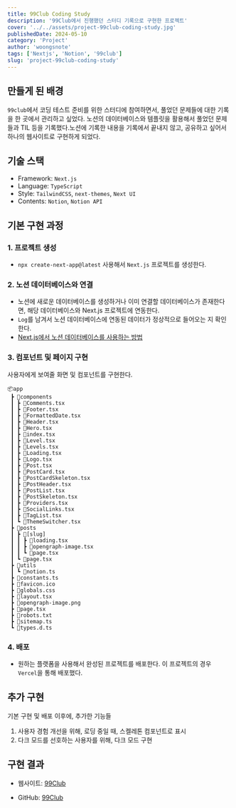 ```yaml
---
title: 99Club Coding Study
description: '99Club에서 진행했던 스터디 기록으로 구현한 프로젝트'
cover: '../../assets/project-99club-coding-study.jpg'
publishedDate: 2024-05-10
category: 'Project'
author: 'woongsnote'
tags: ['Nextjs', 'Notion', '99club']
slug: 'project-99club-coding-study'
---
```


## 만들게 된 배경

`99club`에서 코딩 테스트 준비를 위한 스터디에 참여하면서, 풀었던 문제들에 대한 기록을 한 곳에서 관리하고 싶었다. 노션의 데이터베이스와 템플릿을 활용해서 풀었던 문제들과 TIL 등을 기록했다.노션에 기록한 내용을 기록에서 끝내지 않고, 공유하고 싶어서 하나의 웹사이트로 구현하게 되었다.

## 기술 스택

- Framework: `Next.js`
- Language: `TypeScript`
- Style: `TailwindCSS`, `next-themes`, `Next UI`
- Contents: `Notion`, `Notion API`

## 기본 구현 과정

### 1. 프로젝트 생성

- `npx create-next-app@latest` 사용해서 `Next.js` 프로젝트를 생성한다.

### 2. 노션 데이터베이스와 연결

- 노션에 새로운 데이터베이스를 생성하거나 이미 연결할 데이터베이스가 존재한다면, 해당 데이터베이스와 Next.js 프로젝트에 연동한다.
- `Log`를 남겨서 노션 데이터베이스에 연동된 데이터가 정상적으로 들어오는 지 확인한다.
- <a href="/blog/how-to-use-notion-database-in-nextjs" target="_blank">
    Next.js에서 노션 데이터베이스를 사용하는 방법
  </a>

### 3. 컴포넌트 및 페이지 구현

사용자에게 보여줄 화면 및 컴포넌트를 구현한다.

```plainText title="프로젝트 구조"
📦app
 ┣ 📂components
 ┃ ┣ 📜Comments.tsx
 ┃ ┣ 📜Footer.tsx
 ┃ ┣ 📜FormattedDate.tsx
 ┃ ┣ 📜Header.tsx
 ┃ ┣ 📜Hero.tsx
 ┃ ┣ 📜index.tsx
 ┃ ┣ 📜Level.tsx
 ┃ ┣ 📜Levels.tsx
 ┃ ┣ 📜Loading.tsx
 ┃ ┣ 📜Logo.tsx
 ┃ ┣ 📜Post.tsx
 ┃ ┣ 📜PostCard.tsx
 ┃ ┣ 📜PostCardSkeleton.tsx
 ┃ ┣ 📜PostHeader.tsx
 ┃ ┣ 📜PostList.tsx
 ┃ ┣ 📜PostSkeleton.tsx
 ┃ ┣ 📜Providers.tsx
 ┃ ┣ 📜SocialLinks.tsx
 ┃ ┣ 📜TagList.tsx
 ┃ ┗ 📜ThemeSwitcher.tsx
 ┣ 📂posts
 ┃ ┣ 📂[slug]
 ┃ ┃ ┣ 📜loading.tsx
 ┃ ┃ ┣ 📜opengraph-image.tsx
 ┃ ┃ ┗ 📜page.tsx
 ┃ ┗ 📜page.tsx
 ┣ 📂utils
 ┃ ┗ 📜notion.ts
 ┣ 📜constants.ts
 ┣ 📜favicon.ico
 ┣ 📜globals.css
 ┣ 📜layout.tsx
 ┣ 📜opengraph-image.png
 ┣ 📜page.tsx
 ┣ 📜robots.txt
 ┣ 📜sitemap.ts
 ┗ 📜types.d.ts
```

### 4. 배포

- 원하는 플랫폼을 사용해서 완성된 프로젝트를 배포한다. 이 프로젝트의 경우 `Vercel`을 통해 배포했다.

## 추가 구현

기본 구현 및 배포 이후에, 추가한 기능들

1. 사용자 경험 개선을 위해, 로딩 중일 때, 스켈레톤 컴포넌트로 표시
2. 다크 모드를 선호하는 사용자를 위해, 다크 모드 구현

## 구현 결과

- 웹사이트: <a href="https://99club-coding-study.vercel.app" target="_blank" aria-label="99club">99Club</a>

- GitHub: <a href="https://github.com/woongsnote/99club-coding-study" target="_blank">99Club</a>
